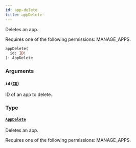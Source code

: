 ```yaml
---
id: app-delete
title: appDelete
---
```



Deletes an app. 

Requires one of the following permissions: MANAGE_APPS.

```graphql
appDelete(
  id: ID!
): AppDelete
```


### Arguments

#### `id` ([`ID`](../../../developer/api-reference/scalars/id))

ID of an app to delete.


### Type

#### [`AppDelete`](../../../developer/api-reference/objects/app-delete) 

Deletes an app. 

Requires one of the following permissions: MANAGE_APPS.




